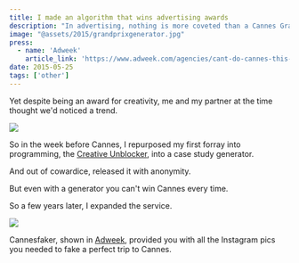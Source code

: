 ```yaml
---
title: I made an algorithm that wins advertising awards
description: "In advertising, nothing is more coveted than a Cannes Grand Prix award."
image: "@assets/2015/grandprixgenerator.jpg"
press:
  - name: 'Adweek'
    article_link: 'https://www.adweek.com/agencies/cant-do-cannes-this-year-youll-still-inspire-fomo-with-cannesfaker/'
date: 2015-05-25
tags: ['other']
---
```


Yet despite being an award for creativity, me and my partner at the time thought we'd noticed a trend.

![](@assets/2015/grandprixgenerator.jpg)

So in the week before Cannes, I repurposed my first forray into programming, the [Creative Unblocker](https://olifro.st/creativeunblocker/), into a case study generator.

And out of cowardice, released it with anonymity.

<LinkPreview id="https://olifro.st/grandprixgenerator" />

But even with a generator you can't win Cannes every time.

So a few years later, I expanded the service.

![](@assets/2015/cannesfaker.jpg)

Cannesfaker, shown in [Adweek](https://www.adweek.com/agencies/cant-do-cannes-this-year-youll-still-inspire-fomo-with-cannesfaker/), provided you with all the Instagram pics you needed to fake a perfect trip to Cannes.
